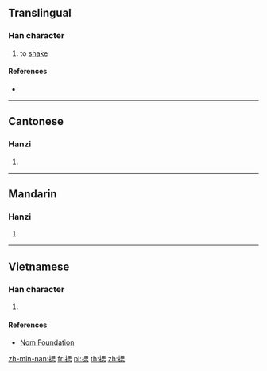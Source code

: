 ==Translingual==

===Han character===
{{Han char|rn=64|rad=手|as=09|sn=12|four=56030|canj=QWP|ids=⿰扌思}}

# to [[shake]]

====References====
* {{Han ref|kx=0441.140|dkj=12336|dj=0792.090|hdz=31917.030|uh=63CC|ud=25548|bh=D96C|bd=55660}}

----

==Cantonese==

===Hanzi===
{{yue-hanzi|jyut=[[sak1]], [[si1]]|y=sak1, si1}}

# {{defn|lang=yue|sort=手09}}

----

==Mandarin==

===Hanzi===
{{cmn-hanzi|pin=[[sāi]] ([[sai1]])|wg=sai<sup>1</sup>}}

# {{defn|lang=cmn|sort=手09}}

----

==Vietnamese==

===Han character===
{{vi-hantu|rs=手09|tay}}

# {{defn|lang=vi|sort=手09}}

====References====
* [http://nomfoundation.org/common/nom_details.php?codepoint=63cc Nom Foundation]

[[zh-min-nan:揌]]
[[fr:揌]]
[[pl:揌]]
[[th:揌]]
[[zh:揌]]
